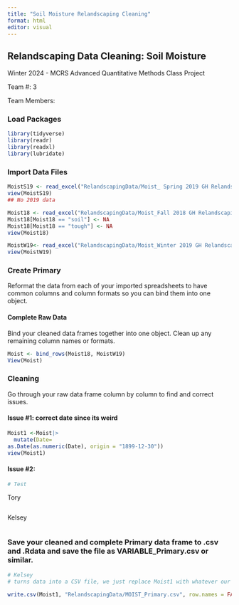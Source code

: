 ```yaml
---
title: "Soil Moisture Relandscaping Cleaning"
format: html
editor: visual
---
```


## Relandscaping Data Cleaning: Soil Moisture

Winter 2024 - MCRS Advanced Quantitative Methods Class Project

Team #: 3

Team Members:

### Load Packages

```r
library(tidyverse)
library(readr)
library(readxl)
library(lubridate)

```

### Import Data Files

```r

MoistS19 <- read_excel("RelandscapingData/Moist_ Spring 2019 GH Relandscaping Soil Moisture Data.xlsx")
view(MoistS19)
## No 2019 data

Moist18 <- read_excel("RelandscapingData/Moist_Fall 2018 GH Relandscaping Soil Moisture Data.xlsx", col_types = "text") %>% slice(-1)
Moist18[Moist18 == "soil"] <- NA
Moist18[Moist18 == "tough"] <- NA
view(Moist18)

MoistW19<- read_excel("RelandscapingData/Moist_Winter 2019 GH Relandscaping Soil Moisture Data.xlsx", col_types ="text") %>% slice(-1,-4)
view(MoistW19)

```

### Create Primary

Reformat the data from each of your imported spreadsheets to have common columns and column formats so you can bind them into one object.

#### Complete Raw Data

Bind your cleaned data frames together into one object. Clean up any remaining column names or formats.

```r
Moist <- bind_rows(Moist18, MoistW19)
View(Moist)
```

### Cleaning

Go through your raw data frame column by column to find and correct issues.

#### Issue #1: correct date since its weird

```r
Moist1 <-Moist|>
  mutate(Date=
as.Date(as.numeric(Date), origin = "1899-12-30"))
view(Moist1)
```

#### Issue #2:

```r
# Test
```

Tory

```r

```

Kelsey

```r

```

### Save your cleaned and complete Primary data frame to .csv and .Rdata and save the file as VARIABLE_Primary.csv or similar.

```r
# Kelsey 
# turns data into a CSV file, we just replace Moist1 with whatever our final data set is named 

write.csv(Moist1, "RelandscapingData/MOIST_Primary.csv", row.names = FALSE)
```
